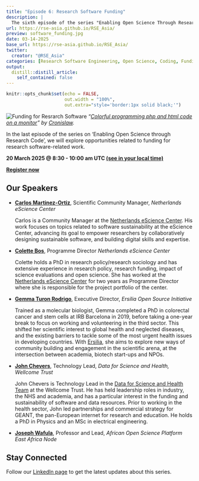 ```yaml
---
title: "Episode 6: Research Software Funding"
description: |
  The sixth episode of the series "Enabling Open Science Through Research Code" jointly organised by [RSE Asia Association](https://rse-asia.github.io/RSE_Asia/) and [RSSE Africa](https://rsse.africa).
url: https://rse-asia.github.io/RSE_Asia/
preview: software_funding.jpg
date: 03-14-2025
base_url: https://rse-asia.github.io/RSE_Asia/
twitter:
  creator: "@RSE_Asia"
categories: [Research Software Engineering, Open Science, Coding, Funding]
output:
  distill::distill_article:
    self_contained: false
---
```


```r
knitr::opts_chunk$set(echo = FALSE,
                      out.width = "100%",
                      out.extra="style='border:1px solid black;'")
```

![Funding for Resrarch Software](software_funding.jpg)
_"[Colorful programming php and html code on a monitor](https://stock.adobe.com/az/contributor/205173064/cronislaw?load_type=author&prev_url=detail&asset_id=107962078)" by [Cronislaw](https://stock.adobe.com/az/contributor/205173064/cronislaw?load_type=author&prev_url=detail)._

In the last episode of the series on 'Enabling Open Science through Research Code', we will explore opportunities related to funding for research software-related work. 

**20 March 2025 @ 8:30 - 10:00 am UTC [(see in your local time)](https://www.timeanddate.com/worldclock/fixedtime.html?msg=Research+Software+Funding&iso=20250320T0830&p1=1440&ah=1&am=30)**

**[Register now](https://us06web.zoom.us/meeting/register/tZwodO2pqD0rGtUTKdPjxP2j2X1gFioPn2bo#/registration)**

## Our Speakers

- **[Carlos Martinez-Ortiz](https://bsky.app/profile/neocarlitos.bsky.social)**,
  Scientific Community Manager, _Netherlands eScience Center_
  
  Carlos is a Community Manager at the [Netherlands eScience Center](https://www.esciencecenter.nl/). His work focuses on topics related to software sustainability at the eScience Center, advancing its goal to empower researchers by collaboratively designing sustainable software, and building digital skills and expertise.

- **[Colette Bos](https://www.linkedin.com/in/colettebos/)**,
  Programme Director _Netherlands eScience Center_
  
  Colette holds a PhD in research policy/research sociology and has extensive experience in research policy, research funding, impact of science evaluations and open science. She has worked at the [Netherlands eScience Center](https://www.esciencecenter.nl/) for two years as Programme Director where she is responsible for the project portfolio of the center.
  
- **[Gemma Turon Rodrigo](https://www.linkedin.com/in/gemma-turon/)**, Executive Director, _Ersilia Open Source Initiative_
  
  Trained as a molecular biologist, Gemma completed a PhD in colorectal cancer and stem cells at IRB Barcelona in 2019, before taking a one-year break to focus on working and volunteering in the third sector. This shifted her scientific interest to global health and neglected diseases, and the existing barriers to tackle some of the most urgent health issues in developing countries. With [Ersilia](https://www.ersilia.io/), she aims to explore new ways of community building and engagement in the scientific arena, at the intersection between academia, biotech start-ups and NPOs.
  
- **[John Chevers](https://www.linkedin.com/in/gemma-turon/)**, Technology Lead, _Data for Science and Health, Wellcome Trust_
  
  John Chevers is Technology Lead in the [Data for Science and Health Team](https://wellcome.org/who-we-are/teams/data-science-and-health-team) at the Wellcome Trust. He has held leadership roles in industry, the NHS and academia, and has a particular interest in the funding and sustainability of software and data resources. Prior to working in the health sector, John led partnerships and commercial strategy for GEANT, the pan-European internet for research and education. He holds a PhD in Physics and an MSc in electrical engineering. 
  
- **[Joseph Wafula](https://www.linkedin.com/in/joseph-wafula-768a2371/)**, Professor and Lead, _African Open Science Platform East Africa Node_

## Stay Connected

Follow our [LinkedIn page](https://www.linkedin.com/company/rse-asia-association/) to get the latest updates about this series.
